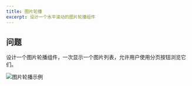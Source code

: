 ```yaml
---
title: 图片轮播
excerpt: 设计一个水平滚动的图片轮播组件
---
```


## 问题

设计一个图片轮播组件，一次显示一个图片列表，允许用户使用分页按钮浏览它们。

![图片轮播示例](/img/questions/image-carousel/image-carousel-example.png)
